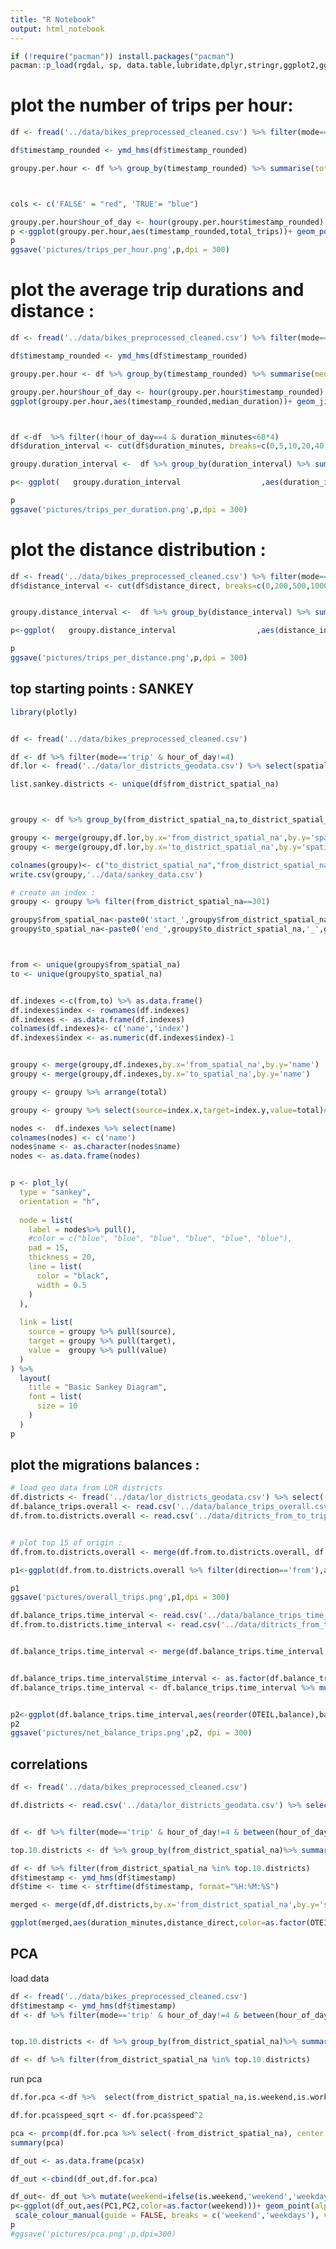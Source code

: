 ```yaml
---
title: "R Notebook"
output: html_notebook
---
```




```r
if (!require("pacman")) install.packages("pacman")
pacman::p_load(rgdal, sp, data.table,lubridate,dplyr,stringr,ggplot2,ggthemes,scales,forcats)
```


# plot the number of trips per hour:

```r
df <- fread('../data/bikes_preprocessed_cleaned.csv') %>% filter(mode=='trip')

df$timestamp_rounded <- ymd_hms(df$timestamp_rounded)

groupy.per.hour <- df %>% group_by(timestamp_rounded) %>% summarise(total_trips = n())



cols <- c('FALSE' = "red", 'TRUE'= "blue")

groupy.per.hour$hour_of_day <- hour(groupy.per.hour$timestamp_rounded)
p <-ggplot(groupy.per.hour,aes(timestamp_rounded,total_trips))+ geom_point(size=.5                        ,aes(color=factor(hour_of_day==4)))+ ylab('number of trips per hour')+xlab('')+ scale_colour_manual(values = cols)+ylim(0,2000)+labs(color='is 4 AM')+  theme_fivethirtyeight()+ggtitle('Total trips per hour')
p
ggsave('pictures/trips_per_hour.png',p,dpi = 300)

```


# plot the average trip durations and distance :
```r
df <- fread('../data/bikes_preprocessed_cleaned.csv') %>% filter(mode=='trip' & hour_of_day!=4)

df$timestamp_rounded <- ymd_hms(df$timestamp_rounded)

groupy.per.hour <- df %>% group_by(timestamp_rounded) %>% summarise(median_duration =median(duration_minutes),median_speed = median(speed))

groupy.per.hour$hour_of_day <- hour(groupy.per.hour$timestamp_rounded)
ggplot(groupy.per.hour,aes(timestamp_rounded,median_duration))+ geom_jitter(alpha=.3,size=.5                        ,aes(color='red'))+ ylab('minutes')+xlab('')+ylim(0,60)+ggtitle('Median duration of trips per hour')



df <-df  %>% filter(!hour_of_day==4 & duration_minutes<60*4)
df$duration_interval <- cut(df$duration_minutes, breaks=c(0,5,10,20,40,2000), include.lowest=TRUE,labels = c("until 5 mins", "6 to 10 mins",'11 to 20 mins','21 to 40 mins','more than 40 mins'))

groupy.duration_interval <-  df %>% group_by(duration_interval) %>% summarise(trips=n())

p<- ggplot(   groupy.duration_interval                  ,aes(duration_interval,trips,fill='red')) + geom_bar(stat='identity')+theme_fivethirtyeight()+ ggtitle('Trips per duration') +theme(legend.position="none")+scale_y_continuous(labels = comma)

p
ggsave('pictures/trips_per_duration.png',p,dpi = 300)
```

# plot the distance distribution :
```r
df <- fread('../data/bikes_preprocessed_cleaned.csv') %>% filter(mode=='trip' & hour_of_day!=4 & distance_direct<25000)
df$distance_interval <- cut(df$distance_direct, breaks=c(0,200,500,1000,2000,4000,10000,200000), include.lowest=TRUE,labels = c("<200m", "200-500m",'500m-1km','1km-2km','2km-4km','4km-10km','>10km'))


groupy.distance_interval <-  df %>% group_by(distance_interval) %>% summarise(trips=n())

p<-ggplot(   groupy.distance_interval                  ,aes(distance_interval,trips,fill='lightred')) + geom_bar(stat='identity')+theme_fivethirtyeight()+ ggtitle('Trips per distance') +theme(legend.position="none")+scale_y_continuous(labels = comma)

p
ggsave('pictures/trips_per_distance.png',p,dpi = 300)

```
## top starting points : SANKEY


```r
library(plotly)


df <- fread('../data/bikes_preprocessed_cleaned.csv')

df <- df %>% filter(mode=='trip' & hour_of_day!=4) 
df.lor <- fread('../data/lor_districts_geodata.csv') %>% select(spatial_na,spatial_al)

list.sankey.districts <- unique(df$from_district_spatial_na)



groupy <- df %>% group_by(from_district_spatial_na,to_district_spatial_na) %>% summarise(total=n())

groupy <- merge(groupy,df.lor,by.x='from_district_spatial_na',by.y='spatial_na')
groupy <- merge(groupy,df.lor,by.x='to_district_spatial_na',by.y='spatial_na')

colnames(groupy)<- c("to_district_spatial_na","from_district_spatial_na","total","from_name","to_name")
write.csv(groupy,'../data/sankey_data.csv')

# create an index :
groupy <- groupy %>% filter(from_district_spatial_na==301)

groupy$from_spatial_na<-paste0('start_',groupy$from_district_spatial_na,'_',groupy$from_name)
groupy$to_spatial_na<-paste0('end_',groupy$to_district_spatial_na,'_',groupy$to_name)



from <- unique(groupy$from_spatial_na)
to <- unique(groupy$to_spatial_na)


df.indexes <-c(from,to) %>% as.data.frame()
df.indexes$index <- rownames(df.indexes) 
df.indexes <- as.data.frame(df.indexes)
colnames(df.indexes)<- c('name','index')
df.indexes$index <- as.numeric(df.indexes$index)-1


groupy <- merge(groupy,df.indexes,by.x='from_spatial_na',by.y='name')
groupy <- merge(groupy,df.indexes,by.x='to_spatial_na',by.y='name')

groupy <- groupy %>% arrange(total)

groupy <- groupy %>% select(source=index.x,target=index.y,value=total)# %>% filter(target>0)

nodes <-  df.indexes %>% select(name)
colnames(nodes) <- c('name')
nodes$name <- as.character(nodes$name)
nodes <- as.data.frame(nodes)


p <- plot_ly(
  type = "sankey",
  orientation = "h",
  
  node = list(
    label = nodes%>% pull(),
    #color = c("blue", "blue", "blue", "blue", "blue", "blue"),
    pad = 15,
    thickness = 20,
    line = list(
      color = "black",
      width = 0.5
    )
  ),
  
  link = list(
    source = groupy %>% pull(source),
    target = groupy %>% pull(target),
    value =  groupy %>% pull(value)
  )
) %>% 
  layout(
    title = "Basic Sankey Diagram",
    font = list(
      size = 10
    )
  )
p
```
## plot the migrations balances :
```r
# load geo data from LOR districts
df.districts <- fread('../data/lor_districts_geodata.csv') %>% select(-V1,-spatial_al)
df.balance_trips.overall <- read.csv('../data/balance_trips_overall.csv')
df.from.to.districts.overall <- read.csv('../data/ditricts_from_to_trips_overall.csv')


# plot top 15 of origin :
df.from.to.districts.overall <- merge(df.from.to.districts.overall, df.districts %>% select(spatial_na,OTEIL),by='spatial_na')

p1<-ggplot(df.from.to.districts.overall %>% filter(direction=='from'),aes(reorder(OTEIL,trips),trips,fill='lightred'))+ geom_bar(stat='identity')+coord_flip()+xlab('')+ggtitle(('Top 15 Bezirk by trips origin'))+ theme_fivethirtyeight()+theme(legend.position="none")

p1
ggsave('pictures/overall_trips.png',p1,dpi = 300)

df.balance_trips.time_interval <- read.csv('../data/balance_trips_time_interval.csv')
df.from.to.districts.time_interval <- read.csv('../data/ditricts_from_to_trips_time_interval.csv')


df.balance_trips.time_interval <- merge(df.balance_trips.time_interval,df.districts %>% select(spatial_na,OTEIL),by='spatial_na')


df.balance_trips.time_interval$time_interval <- as.factor(df.balance_trips.time_interval$time_interval)
df.balance_trips.time_interval <- df.balance_trips.time_interval %>% mutate(time_interval = fct_relevel(time_interval, 'Morning','Noon','Evening'))


p2<-ggplot(df.balance_trips.time_interval,aes(reorder(OTEIL,balance),balance,fill= balance < 0))+ geom_bar(stat='identity')+coord_flip()+xlab('')+ggtitle(('Top 15 Bezirk net migration balance'))+ theme_fivethirtyeight()+theme(legend.position="none")+facet_wrap(.~time_interval) + scale_fill_manual(guide = FALSE, breaks = c(FALSE, TRUE), values=c("darkgray", "indianred"))
p2
ggsave('pictures/net_balance_trips.png',p2, dpi = 300)

```



## correlations
```r

df <- fread('../data/bikes_preprocessed_cleaned.csv')

df.districts <- read.csv('../data/lor_districts_geodata.csv') %>% select(spatial_na,OTEIL)


df <- df %>% filter(mode=='trip' & hour_of_day!=4 & between(hour_of_day,6,23) & between(duration_minutes,5,60) & between(distance_direct,100,10000)) 

top.10.districts <- df %>% group_by(from_district_spatial_na)%>% summarise(trips=n()) %>% top_n(5,trips) %>% pull(from_district_spatial_na)

df <- df %>% filter(from_district_spatial_na %in% top.10.districts)
df$timestamp <- ymd_hms(df$timestamp)
df$time <- time <- strftime(df$timestamp, format="%H:%M:%S")

merged <- merge(df,df.districts,by.x='from_district_spatial_na',by.y='spatial_na')

ggplot(merged,aes(duration_minutes,distance_direct,color=as.factor(OTEIL)))+ geom_smooth(se=F)
```
## PCA

load data
```r
df <- fread('../data/bikes_preprocessed_cleaned.csv')
df$timestamp <- ymd_hms(df$timestamp)
df <- df %>% filter(mode=='trip' & hour_of_day!=4 & between(hour_of_day,6,23) & between(duration_minutes,10,60) & between(distance_direct,100,10000) & month(timestamp)==6) 


top.10.districts <- df %>% group_by(from_district_spatial_na)%>% summarise(trips=n()) %>% top_n(10,trips) %>% pull(from_district_spatial_na)

df <- df %>% filter(from_district_spatial_na %in% top.10.districts)
```

run pca
```r


df.for.pca <-df %>%  select(from_district_spatial_na,is.weekend,is.working.hour,hour_of_day,bike_exact_latitude,bike_exact_longitude,duration_minutes,distance_direct,speed, bike_exact_latitude)%>% na.omit()

df.for.pca$speed_sqrt <- df.for.pca$speed^2

pca <- prcomp(df.for.pca %>% select(-from_district_spatial_na), center = TRUE,scale. = TRUE)
summary(pca)

df_out <- as.data.frame(pca$x)

df_out <-cbind(df_out,df.for.pca)

df_out<- df_out %>% mutate(weekend=ifelse(is.weekend,'weekend','weekdays'))
p<-ggplot(df_out,aes(PC1,PC2,color=as.factor(weekend)))+ geom_point(alpha=.8,size=.1)+ scale_colour_brewer(palette = "Set1",name='Is weekend ?')+
 scale_colour_manual(guide = FALSE, breaks = c('weekend','weekdays'), values=c( "indianred","dimgray"),name='')+xlim(-5,5)+ggtitle("Principal Component Analysis")+theme_fivethirtyeight() + guides(color = guide_legend(override.aes = list(size=5)))
p
#ggsave('pictures/pca.png',p,dpi=300)

```

